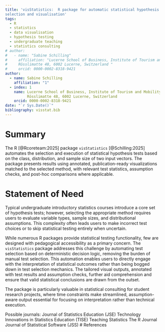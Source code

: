 ```yaml
---
title: 'visStatistics:  R package for automatic statistical hypothesis test 
selection and visualisation'
tags:
  - R
  - statistics
  - data visualisation
  - hypothesis testing
  - undergraduate teaching
  - statistics consulting
# author: 
#   - name: "Sabine Schilling"
#     affiliation: "Lucerne School of Business, Institute of Tourism and Mobility,
#     Rösslimatte 48, 6002 Lucerne, Switzerland "
#     orcid: 0000-0002-8318-9421
author:
  - name: Sabine Schilling
    affiliation: "1"
  - index: 1
    name: Lucerne School of Business, Institute of Tourism and Mobility,
          Rösslimatte 48, 6002 Lucerne, Switzerland
    orcid: 0000-0002-8318-9421
date: "`r Sys.Date()`"
bibliography: visstat.bib
---
```



# Summary
The R [@Rcoreteam:2025] package `visStatistics` [@Schilling:2025] automates the selection and execution of statistical hypothesis tests based on the class, distribution, and sample size of two input vectors. The package presents results using annotated, publication-ready visualizations matched to the selected method, with relevant test statistics, assumption checks, and post-hoc comparisons where applicable.

# Statement of Need
Typical undergraduate introductory statistics courses introduce a core set of hypothesis tests; however, selecting the appropriate method requires users to evaluate variable types, sample sizes, and distributional assumptions. This complexity often leads users to make incorrect test choices or to skip statistical testing entirely when uncertain.

While numerous R packages provide statistical testing functionality, few are designed with pedagogical accessibility as a primary concern. The `visStatistics` package addresses this challenge by automating test selection based on deterministic decision logic, removing the burden of manual test selection. This automation enables users to directly engage with the interpretation of statistical outcomes rather than being bogged down in test selection mechanics. The tailored visual outputs, annotated with test results and assumption checks, further aid comprehension and ensure that valid statistical conclusions are drawn from the outset.

The package is particularly valuable in statistical consulting for student research projects, where time constraints make streamlined, assumption-aware output essential for focusing on interpretation rather than technical execution.


Possible journals: 
Journal of Statistics Education (JSE)
Technology Innovations in Statistics Education (TISE)
Teaching Statistics
The R Journal
Journal of Statistical Software (JSS)
# References

